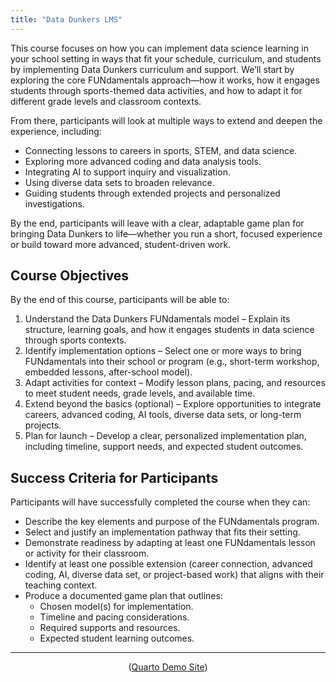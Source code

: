 ```yaml
---
title: "Data Dunkers LMS"
---
```


This course focuses on how you can implement data science learning in your school setting in ways that fit your schedule, curriculum, and students by implementing Data Dunkers curriculum and support. We’ll start by exploring the core FUNdamentals approach—how it works, how it engages students through sports-themed data activities, and how to adapt it for different grade levels and classroom contexts.

From there, participants will look at multiple ways to extend and deepen the experience, including:

- Connecting lessons to careers in sports, STEM, and data science.
- Exploring more advanced coding and data analysis tools.
- Integrating AI to support inquiry and visualization.
- Using diverse data sets to broaden relevance.
- Guiding students through extended projects and personalized investigations.

By the end, participants will leave with a clear, adaptable game plan for bringing Data Dunkers to life—whether you run a short, focused experience or build toward more advanced, student-driven work.

## Course Objectives

By the end of this course, participants will be able to:

1. Understand the Data Dunkers FUNdamentals model – Explain its structure, learning goals, and how it engages students in data science through sports contexts.
2. Identify implementation options – Select one or more ways to bring FUNdamentals into their school or program (e.g., short-term workshop, embedded lessons, after-school model).
3. Adapt activities for context – Modify lesson plans, pacing, and resources to meet student needs, grade levels, and available time.
4. Extend beyond the basics (optional) – Explore opportunities to integrate careers, advanced coding, AI tools, diverse data sets, or long-term projects.
5. Plan for launch – Develop a clear, personalized implementation plan, including timeline, support needs, and expected student outcomes.

## Success Criteria for Participants

Participants will have successfully completed the course when they can:

- Describe the key elements and purpose of the FUNdamentals program.
- Select and justify an implementation pathway that fits their setting.
- Demonstrate readiness by adapting at least one FUNdamentals lesson or activity for their classroom.
- Identify at least one possible extension (career connection, advanced coding, AI, diverse data set, or project-based work) that aligns with their teaching context.
- Produce a documented game plan that outlines:
   - Chosen model(s) for implementation.
   - Timeline and pacing considerations.
   - Required supports and resources.
   - Expected student learning outcomes.

---

<p align="center">
([Quarto Demo Site](https://pbeens.github.io/Data-Dunkers-Quarto-Test/index.html))
</p>
